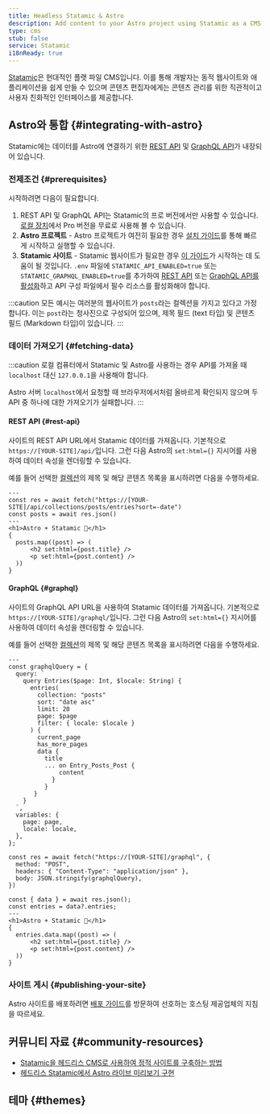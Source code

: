 ```yaml
---
title: Headless Statamic & Astro
description: Add content to your Astro project using Statamic as a CMS
type: cms
stub: false
service: Statamic
i18nReady: true
---
```



[Statamic](https://statamic.com/)은 현대적인 플랫 파일 CMS입니다. 이를 통해 개발자는 동적 웹사이트와 애플리케이션을 쉽게 만들 수 있으며 콘텐츠 편집자에게는 콘텐츠 관리를 위한 직관적이고 사용자 친화적인 인터페이스를 제공합니다.

## Astro와 통합 \{#integrating-with-astro\}

Statamic에는 데이터를 Astro에 연결하기 위한 [REST API](https://statamic.dev/rest-api) 및 [GraphQL API](https://statamic.dev/graphql)가 내장되어 있습니다.

### 전제조건 \{#prerequisites\}

시작하려면 다음이 필요합니다.

1. REST API 및 GraphQL API는 Statamic의 프로 버전에서만 사용할 수 있습니다. [로컬 장치](https://statamic.dev/tips/how-to-enable-statamic-pro#trial-mode)에서 Pro 버전을 무료로 사용해 볼 수 있습니다.
2. **Astro 프로젝트** - Astro 프로젝트가 여전히 필요한 경우 [설치 가이드](/ko/install-and-setup/)를 통해 빠르게 시작하고 실행할 수 있습니다.
3. **Statamic 사이트** - Statamic 웹사이트가 필요한 경우 [이 가이드](https://statamic.dev/quick-start-guide)가 시작하는 데 도움이 될 것입니다.
`.env` 파일에 `STATAMIC_API_ENABLED=true` 또는 `STATAMIC_GRAPHQL_ENABLED=true`를 추가하여 [REST API](https://statamic.dev/rest-api#enable-the-api) 또는 [GraphQL API를 활성화](https://statamic.dev/graphql#enable-graphql)하고 API 구성 파일에서 필수 리소스를 활성화해야 합니다.

:::caution
모든 예시는 여러분의 웹사이트가 `posts`라는 컬렉션을 가지고 있다고 가정합니다. 이는 `post`라는 청사진으로 구성되어 있으며, 제목 필드 (text 타입) 및 콘텐츠 필드 (Markdown 타입)이 있습니다.
:::

### 데이터 가져오기 \{#fetching-data\}

:::caution
로컬 컴퓨터에서 Statamic 및 Astro를 사용하는 경우 API를 가져올 때 `localhost` 대신 `127.0.0.1`을 사용해야 합니다.

Astro 서버 `localhost`에서 요청할 때 브라우저에서처럼 올바르게 확인되지 않으며 두 API 중 하나에 대한 가져오기가 실패합니다.
:::

#### REST API \{#rest-api\}

사이트의 REST API URL에서 Statamic 데이터를 가져옵니다. 기본적으로 `https://[YOUR-SITE]/api/`입니다. 그런 다음 Astro의 `set:html={}` 지시어를 사용하여 데이터 속성을 렌더링할 수 있습니다.

예를 들어 선택한 [컬렉션](https://statamic.dev/collections)의 제목 및 해당 콘텐츠 목록을 표시하려면 다음을 수행하세요.

```astro title="src/pages/index.astro
---
const res = await fetch("https://[YOUR-SITE]/api/collections/posts/entries?sort=-date")
const posts = await res.json()
---
<h1>Astro + Statamic 🚀</h1>
{
  posts.map((post) => (
      <h2 set:html={post.title} />
      <p set:html={post.content} />
  ))
}
```

#### GraphQL \{#graphql\}

사이트의 GraphQL API URL을 사용하여 Statamic 데이터를 가져옵니다. 기본적으로 `https://[YOUR-SITE]/graphql/`입니다. 그런 다음 Astro의 `set:html={}` 지시어를 사용하여 데이터 속성을 렌더링할 수 있습니다.

예를 들어 선택한 [컬렉션](https://statamic.dev/collections)의 제목 및 해당 콘텐츠 목록을 표시하려면 다음을 수행하세요.

```astro title="src/pages/index.astro
---
const graphqlQuery = {
  query: `
    query Entries($page: Int, $locale: String) {
      entries(
        collection: "posts"
        sort: "date asc"
        limit: 20
        page: $page
        filter: { locale: $locale }
      ) {
        current_page
        has_more_pages
        data {
          title
          ... on Entry_Posts_Post {
              content
            }
          }
       }
    }
  `,
  variables: {
    page: page,
    locale: locale,
  },
};

const res = await fetch("https://[YOUR-SITE]/graphql", {
  method: "POST",
  headers: { "Content-Type": "application/json" },
  body: JSON.stringify(graphqlQuery),
})

const { data } = await res.json();
const entries = data?.entries;
---
<h1>Astro + Statamic 🚀</h1>
{
  entries.data.map((post) => (
      <h2 set:html={post.title} />
      <p set:html={post.content} />
  ))
}
```

### 사이트 게시 \{#publishing-your-site\}

Astro 사이트를 배포하려면 [배포 가이드](/ko/guides/deploy/)를 방문하여 선호하는 호스팅 제공업체의 지침을 따르세요.

## 커뮤니티 자료 \{#community-resources\}

- [Statamic을 헤드리스 CMS로 사용하여 정적 사이트를 구축하는 방법](https://buddy.works/guides/statamic-rest-api)
- [헤드리스 Statamic에서 Astro 라이브 미리보기 구현](https://maciekpalmowski.dev/implementing-live-previews-in-headless-statamic-when-using-astro/)

## 테마 \{#themes\}

<Grid>
  <Card title="Creek" href="https://astro.build/themes/details/creek/" thumbnail="creek.png"/>
</Grid>
